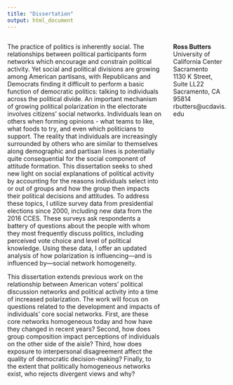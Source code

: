 ```yaml
---
title: "Dissertation"
output: html_document
---
```



<style>
  .column-left{
    float: left;
    width: 70%;
    text-align: left;
  }
  
  .column-right{
    float: right;
    width: 25%;
    text-align: left;
  }
</style>


<div class="column-left">

The practice of politics is  inherently social. The relationships between political participants form networks which encourage and constrain political activity. Yet social and political divisions are growing among American partisans, with Republicans and Democrats finding it difficult to perform a basic function of democratic politics: talking to individuals across the political divide. An important mechanism of growing political polarization in the electorate involves citizens' social networks. Individuals lean on others when forming opinions - what teams to like, what foods to try, and even which politicians to support. The reality that individuals are increasingly surrounded by others who are similar to themselves along demographic and partisan lines is potentially quite consequential for the social component of attitude formation. This dissertation seeks to shed new light on social explanations of political activity by accounting for the reasons individuals select into or out of groups and how the group then impacts their political decisions and attitudes. To address these topics, I utilize survey data from presidential elections since 2000, including new data from the 2016 CCES. These surveys ask respondents a battery of questions about the people with whom they most frequently discuss politics, including perceived vote choice and level of political knowledge. Using these data, I offer an updated analysis of how polarization is influencing---and is influenced by---social network homogeneity.
	
This dissertation extends previous work on the relationship between American voters' political discussion networks and political activity into a time of increased polarization. The work will focus on questions related to the development and impacts of individuals' core social networks. First, are these core networks homogeneous today and how have they changed in recent years? Second, how does group composition impact perceptions of individuals on the other side of the aisle? Third, how does exposure to interpersonal disagreement affect the quality of democratic decision-making? Finally, to the extent that politically homogeneous networks exist, who rejects divergent views and why? 

<!-- Global site tag (gtag.js) - Google Analytics -->
<script async src="https://www.googletagmanager.com/gtag/js?id=UA-125325302-1"></script>
<script>
  window.dataLayer = window.dataLayer || [];
  function gtag(){dataLayer.push(arguments);}
  gtag('js', new Date());

  gtag('config', 'UA-125325302-1');
</script>

</div>



<div class="column-right">
**Ross Butters** <br />
University of California Center Sacramento <br />
1130 K Street, Suite LL22 <br />
Sacramento, CA 95814 <br />
rbutters@ucdavis.edu 
</div>